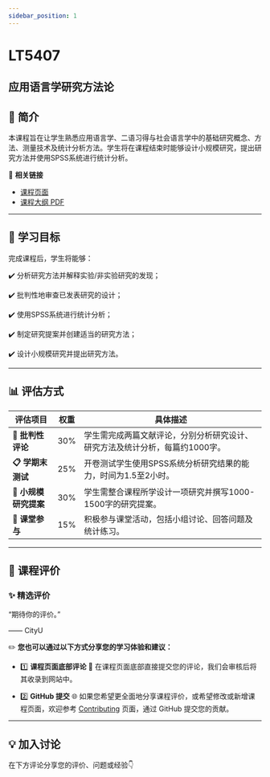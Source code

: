 ```yaml
---
sidebar_position: 1
---
```


# LT5407
## 应用语言学研究方法论

## **📘 简介**
本课程旨在让学生熟悉应用语言学、二语习得与社会语言学中的基础研究概念、方法、测量技术及统计分析方法。学生将在课程结束时能够设计小规模研究，提出研究方法并使用SPSS系统进行统计分析。

🔗 **相关链接**
- [课程页面](https://www.cityu.edu.hk/catalogue/pg/202526/course/LT5407.htm)
- [课程大纲 PDF](https://www.cityu.edu.hk/catalogue/pg/202526/course/LT5407.pdf)

---

## **🎯 学习目标**

完成课程后，学生将能够：

✔️ 分析研究方法并解释实验/非实验研究的发现；

✔️ 批判性地审查已发表研究的设计；

✔️ 使用SPSS系统进行统计分析；

✔️ 制定研究提案并创建适当的研究方法；

✔️ 设计小规模研究并提出研究方法。

---

## **📊 评估方式**

| **评估项目**                | **权重** | **具体描述**                                                                                     |
|----------------------------|---------|-----------------------------------------------------------------------------------------------|
| **📖 批判性评论**            | 30%     | 学生需完成两篇文献评论，分别分析研究设计、研究方法及统计分析，每篇约1000字。                                     |
| **📋 学期末测试**            | 25%     | 开卷测试学生使用SPSS系统分析研究结果的能力，时间为1.5至2小时。                                                |
| **📝 小规模研究提案**        | 30%     | 学生需整合课程所学设计一项研究并撰写1000-1500字的研究提案。                                                  |
| **💬 课堂参与**              | 15%     | 积极参与课堂活动，包括小组讨论、回答问题及统计练习。                                                       |

---

## **💬 课程评价**

### ✨ **精选评价**
<div className={commentStyles.commentBox}>
    <p className={commentStyles.commentText}>
        “期待你的评价。”
    </p>
    <p className={commentStyles.commentAuthor}>—— CityU</p>
</div>

✏️ **您也可以通过以下方式分享您的学习体验和建议：**

- 1️⃣ **课程页面底部评论**
💬 在课程页面底部直接提交您的评论，我们会审核后将其收录到网站中。

- 2️⃣ **GitHub 提交**
🌐 如果您希望更全面地分享课程评价，或希望修改或新增课程页面，欢迎参考 [Contributing](/contributing) 页面，通过 GitHub 提交您的贡献。

---

## **💡 加入讨论**

在下方评论分享您的评价、问题或经验👇
<Utterances />
